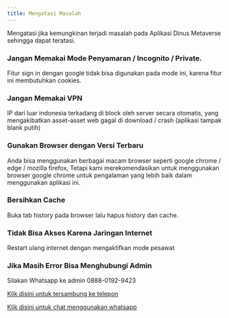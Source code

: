 ```yaml
---
title: Mengatasi Masalah
---
```


Mengatasi jika kemungkinan terjadi masalah pada Aplikasi Dinus Metaverse sehingga dapat teratasi.

### Jangan Memakai Mode Penyamaran / Incognito / Private.

Fitur sign in dengan google tidak bisa digunakan pada mode ini, karena fitur ini membutuhkan cookies.

### Jangan Memakai VPN

IP dari luar indonesia terkadang di block oleh server secara otomatis, yang mengakibatkan asset-asset web gagal di download / crash (aplikasi tampak blank putih)

### Gunakan Browser dengan Versi Terbaru

Anda bisa menggunakan berbagai macam browser seperti google chrome / edge / mozilla firefox, Tetapi kami merekomendasikan untuk menggunakan browser google chrome untuk pengalaman yang lebih baik dalam menggunakan aplikasi ini.

### Bersihkan Cache

Buka tab history pada browser lalu hapus history dan cache.

### Tidak Bisa Akses Karena Jaringan Internet

Restart ulang internet dengan mengaktifkan mode pesawat

### Jika Masih Error Bisa Menghubungi Admin

Silakan Whatsapp ke admin 0888-0192-9423

[Klik disini untuk tersambung ke telepon](tel:088801929423)

[Klik disini untuk chat menggunakan whatsapp](https://api.whatsapp.com/send?phone=6288801929423&text=Support%20dinus%20metaverse)
